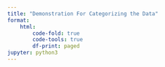 ```yaml
---
title: "Demonstration For Categorizing the Data"
format:
    html:
        code-fold: true 
        code-tools: true
        df-print: paged
jupyter: python3 
---
```



